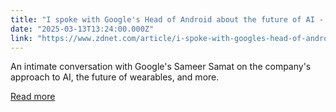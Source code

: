 ```yaml
---
title: "I spoke with Google's Head of Android about the future of AI - and smart glasses are involved"
date: "2025-03-13T13:24:00.000Z"
link: "https://www.zdnet.com/article/i-spoke-with-googles-head-of-android-about-the-future-of-ai-and-smart-glasses-are-involved/"
---
```


An intimate conversation with Google's Sameer Samat on the company's approach to AI, the future of wearables, and more.

[Read more](https://www.zdnet.com/article/i-spoke-with-googles-head-of-android-about-the-future-of-ai-and-smart-glasses-are-involved/)

